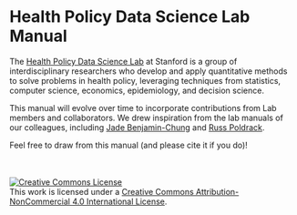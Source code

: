 #  Health Policy Data Science Lab Manual {.unnumbered}

The [Health Policy Data Science Lab](http://healthpolicydatascience.org/) at Stanford is a group of interdisciplinary researchers who develop and apply quantitative methods to solve problems in health policy, leveraging techniques from statistics, computer science, economics, epidemiology, and decision science.

This manual will evolve over time to incorporate contributions from Lab members and collaborators. We drew inspiration from the lab manuals of our colleagues, including [Jade Benjamin-Chung](https://jadebc.github.io/lab-manual/index.html) and [Russ Poldrack](https://poldracklab.org/labguide/).

Feel free to draw from this manual (and please cite it if you do)!  

<br>
<br>
<a rel="license" href="http://creativecommons.org/licenses/by-nc/4.0/"><img alt="Creative Commons License" style="border-width:0" src="https://i.creativecommons.org/l/by-nc/4.0/88x31.png" /></a><br />This work is licensed under a <a rel="license" href="http://creativecommons.org/licenses/by-nc/4.0/">Creative Commons Attribution-NonCommercial 4.0 International License</a>.
